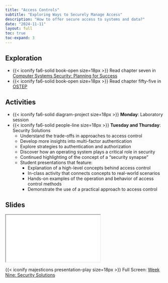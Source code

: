 ```yaml
---
title: "Access Controls"
subtitle: "Exploring Ways to Securely Manage Access"
description: "How to offer secure access to systems and data?"
date: "2024-11-11"
layout: full
toc: true
toc-expand: 3
---
```


## Exploration

- {{< iconify fa6-solid book-open size=18px >}} Read chapter seven in [Computer
Systems Security: Planning for Success](https://web.njit.edu/~rt494/security/)
- {{< iconify fa6-solid book-open size=18px >}} Read chapter fifty-five in
[OSTEP](https://pages.cs.wisc.edu/~remzi/OSTEP/)

## Activities

- {{< iconify fa6-solid diagram-project size=18px >}} **Monday**: Laboratory session
- {{< iconify fa6-solid people-line size=18px >}} **Tuesday and Thursday**:
Security Solutions
  - Understand the trade-offs in approaches to access control
  - Develop more insights into multi-factor authentication
  - Explore strategies to authentication and authorization
  - Discover how an operating system plays a critical role in security
  - Continued highlighting of the concept of a "security synapse"
  - Student presentations that feature:
    - Explanation of a high-level concepts behind access control
    - In-class activity that connects concepts to real-world scenarios
    - Hands-on examples of the operation and behavior of access control methods
    - Demonstrate the use of a practical approach to access control

## Slides

```{=html}
<iframe class="slide-deck" src="../../slides/weeknine/"></iframe>
```

{{< iconify majesticons presentation-play size=18px >}} Full Screen: [Week Nine: Security Solutions](../../slides/weeknine/)
